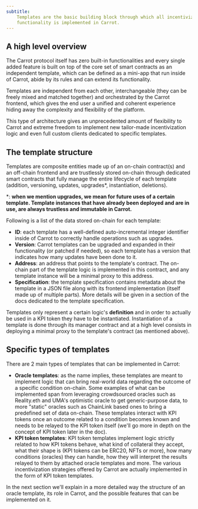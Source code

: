 ```yaml
---
subtitle:
    Templates are the basic building block through which all incentivization
    functionality is implemented in Carrot.
---
```


## A high level overview

The Carrot protocol itself has zero built-in functionalities and every single
added feature is built on top of the core set of smart contracts as an
independent template, which can be defined as a mini-app that run inside of
Carrot, abide by its rules and can extend its functionality.

Templates are independent from each other, interchangeable (they can be freely
mixed and matched together) and orchestrated by the Carrot frontend, which gives
the end user a unified and coherent experience hiding away the complexity and
flexibility of the platform.

This type of architecture gives an unprecedented amount of flexibility to Carrot
and extreme freedom to implement new tailor-made incentivization logic and even
full custom clients dedicated to specific templates.

## The template structure

Templates are composite entities made up of an on-chain contract(s) and an
off-chain frontend and are trustlessly stored on-chain through dedicated smart
contracts that fully manage the entire lifecycle of each template (addition,
versioning, updates, upgrades\*, instantiation, deletions).

\*: **when we mention upgrades, we mean for future uses of a certain template.
Template instances that have already been deployed and are in use, are always
trustless and immutable in Carrot.**

Following is a list of the data stored on-chain for each template:

-   **ID**: each template has a well-defined auto-incremental integer identifier
    inside of Carrot to correctly handle operations such as upgrades.
-   **Version**: Carrot templates can be upgraded and expanded in their
    functionality (or patched if needed), so each template has a version that
    indicates how many updates have been done to it.
-   **Address**: an address that points to the template's contract. The on-chain
    part of the template logic is implemented in this contract, and any template
    instance will be a minimal proxy to this address.
-   **Specification**: the template specification contains metadata about the
    template in a JSON file along with its frontend implementation (itself made
    up of multiple parts). More details will be given in a section of the docs
    dedicated to the template specification.

Templates only represent a certain logic's **definition** and in order to
actually be used in a KPI token they have to be instantiated. Instantiation of a
template is done through its manager contract and at a high level consists in
deploying a minimal proxy to the template's contract (as mentioned above).

## Specific types of templates

There are 2 main types of templates that can be implemented in Carrot:

-   **Oracle templates**: as the name implies, these templates are meant to
    implement logic that can bring real-world data regarding the outcome of a
    specific condition on-chain. Some examples of what can be implemented span
    from leveraging crowdsourced oracles such as Reality.eth and UMA's
    optimistic oracle to get generic-purpose data, to more "static" oracles such
    as ChainLink based ones to bring a predefined set of data on-chain. These
    templates interact with KPI tokens once an outcome related to a condition
    becomes known and needs to be relayed to the KPI token itself (we'll go more
    in depth on the concept of KPI token later in the doc).
-   **KPI token templates**: KPI token templates implement logic strictly
    related to how KPI tokens behave, what kind of collateral they accept, what
    their shape is (KPI tokens can be ERC20, NFTs or more), how many conditions
    (oracles) they can handle, how they will interpret the results relayed to
    them by attached oracle templates and more. The various incentivization
    strategies offered by Carrot are actually implemented in the form of KPI
    token templates.

In the next section we'll explain in a more detailed way the structure of an
oracle template, its role in Carrot, and the possible features that can be
implemented on it.
